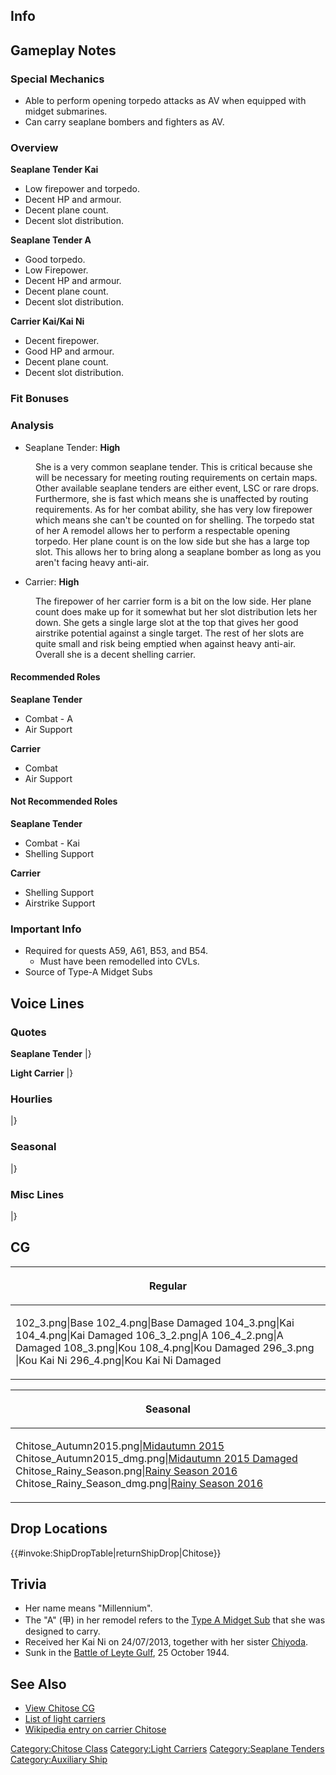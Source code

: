 ==Info==
{{KanmusuInfo|ID=049}}
{{KanmusuInfo|ID=095}}
{{KanmusuInfo|ID=099}}
{{KanmusuInfo|ID=104}}
{{KanmusuInfo|ID=104a}}
{{KanmusuInfo|ID=121}}

==Gameplay Notes==
===Special Mechanics===
* Able to perform opening torpedo attacks as AV when equipped with midget submarines.
* Can carry seaplane bombers and fighters as AV.

===Overview===
'''Seaplane Tender Kai'''
* Low firepower and torpedo.
* Decent HP and armour.
* Decent plane count.
* Decent slot distribution.

'''Seaplane Tender A'''
* Good torpedo.
* Low Firepower.
* Decent HP and armour.
* Decent plane count.
* Decent slot distribution.

'''Carrier Kai/Kai Ni'''
* Decent firepower.
* Good HP and armour.
* Decent plane count.
* Decent slot distribution.

===Fit Bonuses===
{{:{{BASEPAGENAME}}/Equipment Bonuses}}
{{clear}}

===Analysis===
* Seaplane Tender: '''High'''
: She is a very common seaplane tender. This is critical because she will be necessary for meeting routing requirements on certain maps. Other available seaplane tenders are either event, LSC or rare drops. Furthermore, she is fast which means she is unaffected by routing requirements. As for her combat ability, she has very low firepower which means she can't be counted on for shelling. The torpedo stat of her A remodel allows her to perform a respectable opening torpedo. Her plane count is on the low side but she has a large top slot. This allows her to bring along a seaplane bomber as long as you aren't facing heavy anti-air.

* Carrier: '''High'''
: The firepower of her carrier form is a bit on the low side. Her plane count does make up for it somewhat but her slot distribution lets her down. She gets a single large slot at the top that gives her good airstrike potential against a single target. The rest of her slots are quite small and risk being emptied when against heavy anti-air. Overall she is a decent shelling carrier.

====Recommended Roles====
'''Seaplane Tender'''
* Combat - A
* Air Support

'''Carrier'''
* Combat
* Air Support

====Not Recommended Roles====
'''Seaplane Tender'''
* Combat - Kai
* Shelling Support

'''Carrier'''
* Shelling Support
* Airstrike Support

===Important Info===
*Required for quests A59, A61, B53, and B54.
**Must have been remodelled into CVLs.
* Source of Type-A Midget Subs

==Voice Lines==
===Quotes===
'''Seaplane Tender'''
{{ShipquoteHeader}}
{{ShipquoteKai
|scenario = Introduction
|origin = 千歳です。日本では初めての水上機母艦なのよ。よろしくね！
|translation = I'm Chitose. I'm the first Japanese seaplane tender. Nice to meet you!
|audio = Chitose-Introduction.ogg
}}
{{ShipquoteKai
|scenario = Library
|origin = 水上機母艦千歳です。
水上機をたくさん運用できる優れものですが、給油艦として重油を他の艦に補給もできちゃうの。
後期には、航空母艦に改装され、第一線で戦ったのよ。
|translation = I'm the seaplane tender Chitose.
I can not only operate seaplanes but I can also resupply other ships with fuel.
I was convereted into a carrier during the latter half of the war and fought on the front lines.
|audio = Chitose-Library.ogg
}}
{{ShipquoteKai
|scenario = Secretary 1
|origin = 提督、これからも宜しくお願いしますね。さあ、なにかを飲みにますか？
|translation = Please keep looking after me, Admiral. Now, would you like something to drink?
|audio = Chitose-Sec1.mp3
}}
<!--{{ShipquoteKai
|scenario = Secretary 1
|origin = 提督、何かお飲みになりますか。
|translation = Want to drink something, Admiral?
|audio = Chitose-Secretary_2.ogg
}}-->
{{ShipquoteKai
|scenario = Secretary 2
|origin = お代わりですか？どうぞ。
|translation = Another glass? Here.
|audio = Chitose-Secretary_1.ogg
}}
{{ShipquoteKai
|scenario = Secretary 3
|origin = 提督、触っていいとは、一言も言ってませんけど…はぁ、仕方ない。今だけ特別ですよ。
|translation = I didn't say that you could touch, Admiral... *Sigh* oh well then. Just this once.
|audio = Chitose-Sec3.mp3
}}
<!--{{ShipquoteKai
|scenario = Secretary 3
|origin = 提督、相変わらずお強いですね。もう一本、どうぞ。
|translation = You're holding it well as usual, Admiral. Have another one.
|audio = Chitose-Secretary_3.ogg
}}-->
{{ShipquoteKai
|scenario = Secretary Idle
|kai = yes
|origin = 忙しいでしょう。 いいのいいの、ゆっくり行きましょう。
|translation = You're busy now huh. That's fine, take your time.
|audio = Chitose-Idle.ogg
}}
{{ShipquoteKai
|scenario = Secretary (Married)
|origin = 提督、頑張りすぎはよくありません。たまには私と少しいいお酒でも飲んで、一休みしませんか、ね。
|translation = It's no good to work too hard, Admiral. Take a rest and come drink some good alcohol with me once in a while alright.
|audio = Chitose-SecMarried.mp3
}}
{{ShipquoteKai
|scenario = Wedding
|origin = 提督、戦いが終わったら、また一緒にのんでくれますか。あ、燃料じゃなくって！
|translation = Have a drink with me again once the fighting is over, Admiral. Ah, I didn't mean drinking fuel!
|audio = Chitose-Wedding.ogg
}}
{{ShipquoteKai
|scenario = Player's Score
|origin = 提督にご連絡があります。
|translation = There's a message for you, Admiral.
|audio = Chitose-Looking_At_Scores.ogg
}}
{{ShipquoteKai
|scenario = Joining the Fleet
|origin = 大丈夫、私に任せて。
|translation = It's fine, leave it to me.
|audio = Chitose-Joining_A_Fleet.ogg
}}
{{ShipquoteKai
|scenario = Equipment 1
|origin = うふふふ…強くなっちゃった。<ref>Shared with Supply before Kai.</ref>
|translation = Ufufufu... I got stronger.
|audio = Chitose-Equipment_1.ogg
}}
{{ShipquoteKai
|scenario = Equipment 2
|origin = あ、ここの部分直してね。そうそう、もっと便利になりたいの。
|translation = Ah, please fix this bit up. That's it, I want to be more useful.
|audio = Chitose-Equipment_2.ogg
}}
{{ShipquoteKai
|scenario = Equipment 3
|origin = 給油はいかが？
|translation = How about a refuel?
|audio = Chitose-Equipment_3.ogg
}}
{{ShipquoteKai
|scenario = Supply
|kai = yes
|origin = ありがとう。頂きますね。
|translation = Thanks. I'm digging in.
|audio = ChitoseKai-Supply.mp3
}}
{{ShipquoteKai
|scenario = Docking (Minor Damage)
|origin = このくらい、すぐに直るわ。
|translation = Something like this can be fixed quickly.
|audio = Chitose-Docking_Minor.ogg
}}
{{ShipquoteKai
|scenario = Docking (Major Damage)
|origin = 千代田が心配するから、なるべく早く直してね。
|translation = I better get fixed up quickly or Chiyoda will worry.
|audio = Chitose-Docking_Major.ogg
}}
{{ShipquoteKai
|scenario = Construction
|origin = ええと、新しい船が来たみたい。
|translation = Ummm, looks like a new ship has arrived.
|audio = Chitose-Construction.ogg
}}
{{ShipquoteKai
|scenario = Returning from Sortie
|origin = 作戦に出ていた艦隊が、戻ってきましたね。
|translation = The fleet that was out on the operation has returned.
|audio = Chitose-Returning_From_Sortie.ogg
}}
{{ShipquoteKai
|scenario = Starting a Sortie
|origin = 水上機母艦 千歳、出撃します。
|translation = Seaplane tender Chiyoda, sortieing.
|audio = Chitose-Starting_A_Sortie.ogg
}}
{{ShipquoteKai
|scenario = Starting a Battle
|origin = 新開発の二座水上偵察機が自慢なの。
|translation = I'm proud of these newly E12 seaplanes.<ref>The [https://ja.wikipedia.org/wiki/%E5%8D%81%E4%BA%8C%E8%A9%A6%E4%BA%8C%E5%BA%A7%E6%B0%B4%E4%B8%8A%E5%81%B5%E5%AF%9F%E6%A9%9F E12] series of seaplanes made by Nakajima, Aichi and Kawanashi as prototypes of recon seaplanes for the IJN.</ref>
|audio = Chitose-Battle_Start.ogg
}}
{{ShipquoteKai
|scenario = Attack
|origin = 見つけた。
|translation = Found you.
|audio = Chitose-Attack.ogg
}}
{{ShipquoteKai
|scenario = Air Battle/ Daytime Spotting/ Night Battle Attack
|origin = 隠れても無駄なんだから。
|translation = Hiding is useless.
|audio = Chitose-Night_Attack.ogg
}}
{{ShipquoteKai
|scenario = Night Battle
|origin = 水上爆撃機隊、行け！
|translation = Seaplane bombers, go!
|audio = Chitose-Night_Battle.ogg
}}
{{ShipquoteKai
|scenario = MVP
|origin = 千歳にお礼なんて…全部水上機隊のおかげですから。
|translation = Don't thank me... it's all thanks to the seaplane squadrons.
|audio = Chitose-MVP.ogg
}}
{{ShipquoteKai
|scenario = Minor Damage 1
|origin = あぁ！
|translation = Aaah!
|audio = Chitose-Minor_Damage_1.ogg
}}
{{ShipquoteKai
|scenario = Minor Damage 2
|origin = 回避できないの。
|translation = I couldn't dodge that.
|audio = Chitose-Minor_Damage_2.ogg
}}
{{ShipquoteKai
|scenario = Major Damage
|origin = やだ…燃料が…溢れちゃうよ。
|translation = No... My fuel... will leak out.
|audio = Chitose-Major_Damage.ogg
}}
{{ShipquoteKai
|scenario = Sunk
|origin = 千代田…早くこの海域から…逃げて。
|translation = Hurry up and... escape from this place... Chiyoda.
|audio = Chitose-Sunk.ogg
}}
|} <references/>

{{clear}}

'''Light Carrier'''
{{ShipquoteHeader}}
{{ShipquoteKai
|scenario = Introduction
|origin = ダイエットして空母になった千歳です。足も速くなったの、本でも出そうかしら。
|translation = I've become a carrier after a diet. I've even gotten faster. I should write a book.
|audio = ChitoseKai2-Introduction.ogg
}}
{{ShipquoteKai
|scenario = Library
|origin = 水上機母艦から空母に改装された千歳です。
ダイエットして体も絞って、脚も速くなったのよ。
これなら機動部隊の一翼を担えるわ、頑張ります。
|translation = I'm the seaplane tender that has been converted into a carrier, Chitose.
I went on a diet and had my body streamlined to increase my speed.
I'll do my best to fulfil my duties as part of the Task Force.
|audio = ChitoseKai2-Library.ogg
}}
{{ShipquoteKai
|scenario = Secretary 1
|origin = うふふ…提督、何ですか。
|translation = Ufufu... What is it, Admiral?
|audio = ChitoseKai2-Secretary_1.ogg
}}
{{ShipquoteKai
|scenario = Secretary 1
|kai2 = yes
|origin = おかわりですね。喜んで…
|translation = Another glass huh. I'll take it...
|audio = ChitoseKouKaiNi-Sec1.mp3
}}
{{ShipquoteKai
|scenario = Secretary 2
|origin = いいでしょう、この飛行甲板、お気に入り。
|translation = Isn't this nice, it's my favourite flight deck.
|audio = ChitoseKai2-Secretary_2.ogg
}}
{{ShipquoteKai
|scenario = Secretary 2
|kai2 = yes
|origin = 提督、何かお飲みになりますか？
|translation = What do you want to drink, Admiral?
|audio = ChitoseKouKaiNi-Sec2.mp3
}}
{{ShipquoteKai
|scenario = Secretary 3
|origin = 提督、触っていいとは、一言も言ってませんけど…
|translation = I don't remember telling you it was alright to touch me, Admiral...
|audio = ChitoseKai2-Secretary_3.ogg
}}
{{ShipquoteKai
|scenario = Secretary Idle
|kai2 = yes
|origin = 少し艦隊行動もお休みですね。その間に私、いろいろ片付けておきますね。提督はお酒でも飲んで、ゆっくりなさっていてください。
|translation = You have to rest the fleet a bit. In a meantime, I'll go do some cleaning up. Just please relax and have a drink, Admiral.
|audio = ChitoseKouKaiNi-Idle.mp3
}}
{{ShipquoteKai
|scenario = Secretary (Married)
|origin = 提督、頑張りすぎはよくありません。たまには私と少しいいお酒でも飲んで、一休みしませんか、ね。
|translation = It's no good to work too hard, Admiral. Take a rest and come drink some good alcohol with me once in a while alright.
|audio = ChitoseKai2-Wedding_Line.ogg
}}
{{ShipquoteKai
|scenario = Wedding
|origin = 生まれ変わった千歳、いつも見守っていてくれてありがとうございます。提督。
|translation = Thank you very much for continuing to watch over me after I'm reborn, Admiral.
|audio = ChitoseKai2-Wedding.ogg
}}
{{ShipquoteKai
|scenario = Player's Score
|origin = 提督に連絡が入ってますよ。
|translation = There's a message for you, Admiral.
|audio = ChitoseKai2-Looking_At_Scores.ogg
}}
{{ShipquoteKai
|scenario = Joining the Fleet
|origin = 艦載機の皆さんも、行きますよ。
|translation = My planes will be going too.
|audio = ChitoseKai2-Joining_A_Fleet.ogg
}}
{{ShipquoteKai
|scenario = Equipment 1
|origin = 千代田も強くなってるかしら。
|translation = I wonder if Chiyoda is getting stronger too.
|audio = ChitoseKai2-Equipment_1.ogg
}}
{{ShipquoteKai
|scenario = Equipment 2
|origin = やだ…私ったら、かっこいいとも。
|translation = Oh... I'm looking pretty cool now.
|audio = ChitoseKai2-Equipment_2.ogg
}}
{{ShipquoteKai
|scenario = Equipment 3
|origin = 上出来です。
|translation = Good job.
|audio = ChitoseKai2-Equipment_3.ogg
}}
{{ShipquoteKai
|scenario = Supply
|kai2 = yes
|origin = 提督、ありがとうございます。
|translation = Thank you very much, Admiral.
|audio = ChitoseKouKaiNi-Supply.mp3
}}
{{ShipquoteKai
|scenario = Docking (Minor Damage)
|origin = ちょっとだけ治してきます。
|translation = I'll go get fixed up quickly.
|audio = ChitoseKai2-Docking_Minor.ogg
}}
{{ShipquoteKai
|scenario = Docking (Major Damage)
|origin = 派手にやられちゃったな。心配するから千代田には内緒ね。
|translation = They got me good. Keep it quiet so Chiyoda doesn't worry.
|audio = ChitoseKai2-Docking_Major.ogg
}}
{{ShipquoteKai
|scenario = Construction
|origin = 新しい船ができましたね。
|translation = A new ship is complete.
|audio = ChitoseKai2-Construction.ogg
}}
{{ShipquoteKai
|scenario = Returning from Sortie
|origin = 艦隊が母港に帰投しました。
|translation = The fleet has returned to port.
|audio = ChitoseKai2-Returning_From_Sortie.ogg
}}
{{ShipquoteKai
|scenario = Starting a Sortie
|origin = 航空母艦千歳、出撃します。
|translation = Carrier Chitose, sortieing.
|audio = ChitoseKai2-Starting_A_Sortie.ogg
}}
{{ShipquoteKai
|scenario = Starting a Battle
|origin = 千歳についてきてきて。
|translation = Follow me.
|audio = ChitoseKai2-Battle_Start.ogg
}}
{{ShipquoteKai
|scenario = Attack
|origin = 第一次攻撃隊、発艦。
|translation = 1st Attack Corps, take off.
|audio = ChitoseKai2-Attack.ogg
}}
{{ShipquoteKai
|scenario = Air Battle
|origin = マリアナのようにはいかないわ。
|translation = This won't end up like Mariana.<ref>She was sunk at the [https://en.wikipedia.org/wiki/Battle_of_the_Philippine_Sea Battle fo the Philippine Sea].</ref>
|audio = ChitoseKai2-Air_Battle.ogg
}}
{{ShipquoteKai
|scenario = Night Battle
|origin = 艦載機の皆さん、やっちゃってください！
|translation = Please have at it all you planes!
|audio = ChitoseKai2-Night_Battle.ogg
}}
{{ShipquoteKai
|scenario = MVP
|origin = 調子に乗るなって、千代田に怒られちゃうから、黙っていてくださいね。
|translation = Don't get too clingy or Chiyoda will get angry. Please stop that.
|audio = ChitoseKai2-MVP.ogg
}}
{{ShipquoteKai
|scenario = Minor Damage 1
|origin = わあ…あぁ…
|translation = Whaaaah...
|audio = ChitoseKai2-Minor_Damage_1.ogg
}}
{{ShipquoteKai
|scenario = Minor Damage 2
|origin = 飛行甲板だけはやらせない。
|translation = Not the flight deck.
|audio = ChitoseKai2-Minor_Damage_2.ogg
}}
{{ShipquoteKai
|scenario = Major Damage
|origin = やだ、大切な飛行甲板が…もう。
|translation = No, my precious flight deck is... Jeez.
|audio = ChitoseKai2-Major_Damage.ogg
}}
{{ShipquoteKai
|scenario = Sunk
|origin = 千代田…後の事は…頼んだわよ。
|translation = I'm leaving... the rest to you... Chiyoda.
|audio = ChitoseKai2-Sunk.ogg
}}
|} <references/>

{{clear}}

===Hourlies===
{{ShipquoteHeader | type = hourly}}
{{ShipquoteKai
|scenario = 00:00 
|origin = 深夜零時です。提督と一緒に、新しい日付を刻んじゃった…うふふ…
|translation = It's midnight. I've welcomed a new day together with you, Admiral... Ufufu...
|audio = Chitose-00.ogg
}}
{{ShipquoteKai
|scenario = 01:00 
|origin = 午前１時ですね。あ、なんか胸騒ぎが…千代田が怒ってるみたい。
|translation = It's 1am. Ah, I have a bad feeling... Looks like Chiyoda is angry.
|audio = Chitose-01.ogg
}}
{{ShipquoteKai
|scenario = 02:00 
|origin = 午前２時です。時報担当って、結構大変ですね。
|translation = It's 2am. Telling the time is pretty hard work.
|audio = Chitose-02.ogg
}}
{{ShipquoteKai
|scenario = 03:00 
|origin = 午前３時です。寝酒にでも、何かお飲みになります。
|translation = It's 3am. I kind of feel like having a nightcap.<ref>Nightcap as in a drink before bed.</ref>
|audio = Chitose-03.ogg
}}
{{ShipquoteKai
|scenario = 04:00 
|origin = 午前４時。千代田はちゃんと寝てるかしら。
|translation = 4am. I wonder if Chiyoda is sound asleep.
|audio = Chitose-04.ogg
}}
{{ShipquoteKai
|scenario = 05:00 
|origin = 午前５時。提督、デイリー任務が更新されました。私と片付けちゃいますか。
|translation = 5am. The daily missions have reset, Admiral. Want to clear them with me?
|audio = Chitose-05.ogg
}}
{{ShipquoteKai
|scenario = 06:00 
|origin = うん…はぁ…あっ…午前６時。提督、ごめんなさい、お膝をお借りしてしまいました。
|translation = Urgh...*ya...awn*... 6am. Sorry for borrowing your lap, Admiral.
|audio = Chitose-06.ogg
}}
{{ShipquoteKai
|scenario = 07:00 
|origin = 朝７時です。爽やかな朝です。おはようございます。
|translation = It's 7am. What a refreshing morning. Good morning.
|audio = Chitose-07.ogg
}}
{{ShipquoteKai
|scenario = 08:00 
|origin = 午前８時。提督のおかげで、昨晩はよく眠れました。
|translation = 8am. I managed to sleep well last night thanks to you, Admiral.
|audio = Chitose-08.ogg
}}
{{ShipquoteKai
|scenario = 09:00 
|origin = 午前９時。私、酔うのも覚めるのも早いんですよ…うふっ。
|translation = 9am. It's too early to be drunk or sober... Ufu~
|audio = Chitose-09.ogg
}}
{{ShipquoteKai
|scenario = 10:00 
|origin = 午前１０時。今日の作戦行動、どうされますか。
|translation = 10am. What are we doing for today's operations?
|audio = Chitose-10.ogg
}}
{{ShipquoteKai
|scenario = 11:00 
|origin = 午前１１時。お昼は、どういたしましょう。
|translation = 11am. What's for lunch?
|audio = Chitose-11.ogg
}}
{{ShipquoteKai
|scenario = 12:00 
|origin = １２時、ランチタイムですね。母港の見える丘で、お弁当も素敵ですね。
|translation = 12 o'clock, it's lunchtime. Having a lunchbox on a hill overlooking the port is great.
|audio = Chitose-12.ogg
}}
{{ShipquoteKai
|scenario = 13:00 
|origin = 午後１時です。提督と一緒だと、コンビニのお弁当でも素敵です。うふっ、気持ちいい。
|translation = It's 1pm. Even convenience store lunchboxes are great when eaten with you, Admiral. Ufufu, feels good.
|audio = Chitose-13.ogg
}}
{{ShipquoteKai
|scenario = 14:00 
|origin = 午後２時です。あ…提督、向こうに千代田が見えます。お～い、千代田。
|translation = It's 2pm. Ah... I can see Chiyoda over there, Admiral. Oi~, Chiyoda.
|audio = Chitose-14.ogg
}}
{{ShipquoteKai
|scenario = 15:00 
|origin = 午後３時です。あれ、千代田何か怒りながら走って行きましたね。なに。
|translation = It's 3pm. Huh, Chiyoda is running here angrily for some reason. Why?
|audio = Chitose-15.ogg
}}
{{ShipquoteKai
|scenario = 16:00 
|origin = 午後４時です。提督、夕方の作戦行動は、どうされますか。
|translation = It's 4pm. What are we doing for evening operations, Admiral?
|audio = Chitose-16.ogg
}}
{{ShipquoteKai
|scenario = 17:00 
|origin = 午後５時。綺麗な夕暮れですね。
|translation = 5pm. What a beautiful evening.
|audio = Chitose-17.ogg
}}
{{ShipquoteKai
|scenario = 18:00 
|origin = 午後６時。提督、今日はどんな一日でしたか。
|translation = 6pm. How was your day, Admiral?
|audio = Chitose-18.ogg
}}
{{ShipquoteKai
|scenario = 19:00 
|origin = 午後７時。そろそろ晩ご飯ですね。鳳翔さんのお店に行ってみます？
|translation = 7pm. It's almost dinner. Shall we go to Houshou-san's shop?
|audio = Chitose-19.ogg
}}
{{ShipquoteKai
|scenario = 20:00 
|origin = 午後８時。提督、今日はゆっくりお風呂でもどうでしょう？
|translation = 8pm. How about a nice long bath today, Admiral?
|audio = Chitose-20.ogg
}}
{{ShipquoteKai
|scenario = 21:00 
|origin = 午後９時。提督、さすがにお風呂は…ご一緒できませんってば。
|translation = 9pm. Of course we... can't bathe together, Admiral.
|audio = Chitose-21.ogg
}}
{{ShipquoteKai
|scenario = 22:00 
|origin = 午後１０時。あら、千代田どうしたの？大丈夫、提督に迷惑かけてないから、安心して。
|translation = 10pm. Oh, what's wrong Chiyoda? Don't worry, I'm not causing any trouble for the Admiral.
|audio = Chitose-22.ogg
}}
{{ShipquoteKai
|scenario = 23:00 
|origin = 午後１１時。提督、毎晩の夜更かしは、あまり良くないです。今日は早くお休みになっては…
|translation = 11pm. It's not good to stay up late every night, Admiral. Hurry up and get some rest today...
|audio = Chitose-23.ogg
}}
|} <references/>

{{clear}}

===Seasonal===
{{SeasonalHeaderOld}}
{{SeasonalQuote
|scenario = [[Seasonal/Mid_Autumn_2015_Seasonal_Update|Midautumn 2015]]<ref>The Midautumn 2015 lines are a conversation with [[Chiyoda]]. See the Midautumn 2015 page for the lines arranged according to the flow of conversation.</ref>
|origin = もう夏も終わり。いよいよ季節は秋ね。
|translation =	Summer is over already. It’s finally autumn.
|audio = Chitose_Mid_Autumn2015_(1).ogg
|notes = Secretary 1.
}}
{{SeasonalQuote
|scenario = [[Seasonal/Mid_Autumn_2015_Seasonal_Update|Midautumn 2015]]
|origin = そうね。秋はお酒も食べ物も美味しいわ。
|translation =	They sure are. Having a drink with the food in autumn is delicious.
|audio = Chitose_Mid_Autumn2015_(2).ogg
|notes = Secretary 2.
}}
{{SeasonalQuote
|scenario = [[Seasonal/Mid_Autumn_2015_Seasonal_Update|Midautumn 2015]]
|origin = 千代田、焼芋、美味しいからって食べ過ぎたら太るわよ。ほら、提督も見てる。
|translation =	The roasted sweet potatoes are delicious, but if you eat too much you’ll get fat, Chiyoda. Look, the admiral is watching.
|audio = Chitose_Mid_Autumn2015_(3).ogg
|notes = Secretary 3.
}}
{{SeasonalQuote
|scenario = [[Seasonal/Christmas_2015|Christmas 2015]]
|origin = 提督、クリスマス楽しいですね！こら、千代田。食べすぎはだめよ。うふふ〜
|translation =	Chirstmas is fun, Admiral! Hey, Chiyoda. Don’t eat too much. Ufufu~
|audio = Chitose_Christmas_2015_Sec1.ogg
|notes =
}}
{{SeasonalQuote
|scenario = [[Seasonal/End_of_Year_2015|End of Year 2015]]
|origin = もう年末。一年は早いわね。年越しとおせちの準備をしなくちゃ。千代田、手伝って。
|translation =	It’s already the end of the year. The year just fleew by. I have to get the New Year’s food read. Help me, Chiyoda.
|audio = Chitose_Year_End_2015_Sec1.ogg
|notes = 
}}
{{SeasonalQuote
|scenario = [[Seasonal/New_Year_2016|New Year 2016]]
|origin = 提督、新年、明けましておめでとうございます。千代田共々今年もよろしくお願いたします。
|translation =	Happy New Year, Admiral. Please take care of Chiyoda and I this year too.
|audio = Chitose_New_Years_Day_2016.ogg
|notes = 
}}
{{SeasonalQuote
|scenario = [[Seasonal/Setsubun_2016|Setsubun 2016]]
|origin = 節分ですね、提督。鬼役は…えっと…あぁ、千代田？節分の鬼役なんだけど、どう？
|translation =	It’s Setsubun, Admiral. The Oni is… Ummm… Ah, Chiyoda? Do you mind being the Oni for Setsubun?
|audio = Chitose_Setsubun_2016_Sec1.ogg
|notes = 
}}
{{SeasonalQuote
|scenario = [[Seasonal/Valentine%27s_Day_2016|Valentine’s Day 2016]]
|origin = 提督、千歳のチョコレート、差し上げますね。少しビターな、大人の味です…うふふ〜
|translation =	These chocolates are for you, Admiral. They’ve got a slightly bitter, adult-like taste… Ufufu~
|audio = Chitose_Valentine_Sec1.ogg
|notes = 
}}
{{SeasonalQuote
|scenario = [[Seasonal/White_Day_2016|White Day 2016]]
|origin = 提督、これを私に？ありがとうございます。大事にいただきますね？…嬉しい♪
|translation =	Is this for me, Admiral? Thank you very much. I’ll savour them alright? …I’m happy♪
|audio = Chitose_White_Day_2016.ogg
|notes = 
}}
{{SeasonalQuote
|scenario = [[Seasonal/Coming_of_Spring_2016|Spring 2016]]
|origin = 春ね。千代田、提督を誘いして、お花見に行きましょう！いいお酒もあるの。
|translation =	It’s spring. Let’s invitie the Admiral to come cherry blossom viewing, Chiyoda! I have some good booze.
|audio = Chitose_Spring_2016_Sec1.mp3
|notes = 
}}
{{SeasonalQuote
|scenario = [[Seasonal/Third_Anniversary|3rd Anniversary]]
|origin = 提督、私達、三周年です。本当にお疲れ様でした。ご一緒できて、光栄です。
|translation =	It’s our 3rd Anniversary, Admiral. Thank you so much for your hard work. It’s an honour to work with you.
|audio = Chitose_3rd_Anniversary_Sec1.mp3
|notes = 
}}
{{SeasonalQuote
|scenario = [[Seasonal/Rainy_Season_2016|Rainy Season 2016]]
|origin = 梅雨…晴れの日は少ないですが、こんな日はお部屋で軽く飲むのもいいですね。うふぅ♪
|translation =	The rainy season… Even though there aren’t many sunny days, spending time having a light drink indoors is nice too. Ufu♪
|audio = Chitose_Rainy_Season_2016_Sec1.mp3
|notes = 
}}
{{SeasonalQuote
|scenario = [[Seasonal/Early_Summer_2016|Early Summer 2016]]
|origin = 千代田、少しずつ暑くなってきたわね。今年も夏がくるのね。
|translation =	It’s gotten a bit hotter, Chiyoda. Summer is here again.
|audio = Chitose_Early_Summer_Sec1_2016.ogg
|notes = 
}}
|}<references/>

{{clear}}

===Misc Lines===
{{SeasonalHeaderOld}}
{{SeasonalQuote
|scenario = [[Seasonal/Final_Battle|Final Battle 2018]]
|origin = 捷一号作戦…千代田、用意はいい？…行きますよ。
|translation =	Are you ready… for Operation Sho-1, Chiyoda? …Let’s go.
|audio = Chitose_Kantai_Kessen_2018_Sec1.mp3
|notes = Secretary 1
}}
{{SeasonalQuote
|scenario = [[Seasonal/Final_Battle|Final Battle 2018]]
|origin = この戦いは、負けられない！
|translation =	Me must not lose this battle!
|audio = Chitose_Kantai_Kessen_2018_Sec2.mp3
|notes = Secretary 2
}}
|}<references/>

{{clear}}

==CG==
{| class="mw-collapsible mw-collapsed wikitable" style="width: 100%;"
!Regular
|-
|<gallery>
102_3.png|Base
102_4.png|Base Damaged
104_3.png|Kai
104_4.png|Kai Damaged
106_3_2.png|A
106_4_2.png|A Damaged
108_3.png|Kou
108_4.png|Kou Damaged
296_3.png |Kou Kai Ni
296_4.png|Kou Kai Ni Damaged
</gallery>
|}

{| class="mw-collapsible mw-collapsed wikitable" style="width: 100%;"
!Seasonal
|-
|<gallery>
Chitose_Autumn2015.png|[[Seasonal/Mid_Autumn_2015_Seasonal_Update|Midautumn 2015]]
Chitose_Autumn2015_dmg.png|[[Seasonal/Mid_Autumn_2015_Seasonal_Update|Midautumn 2015 Damaged]]
Chitose_Rainy_Season.png|[[Seasonal/Rainy_Season_2016|Rainy Season 2016]]
Chitose_Rainy_Season_dmg.png|[[Seasonal/Rainy_Season_2016|Rainy Season 2016]]
</gallery>
|}

== Drop Locations ==
{{#invoke:ShipDropTable|returnShipDrop|Chitose}}

==Trivia==
*Her name means "Millennium". 
*The "A" (甲) in her remodel refers to the [[Type_A_Ko-hyoteki|Type A Midget Sub]] that she was designed to carry.
*Received her Kai Ni on 24/07/2013, together with her sister [[Chiyoda]].
* Sunk in the [http://en.wikipedia.org/wiki/Battle_of_Leyte_Gulf Battle of Leyte Gulf], 25 October 1944.

==See Also==
*[[{{PAGENAME}}/Gallery|View Chitose CG]]
*[[EliteCVL|List of light carriers]]
*[[wikipedia:Japanese_aircraft_carrier_Chitose|Wikipedia entry on carrier Chitose]]
{{shiplist}}
[[Category:Chitose Class]]
[[Category:Light Carriers]]
[[Category:Seaplane Tenders]]
[[Category:Auxiliary Ship]]